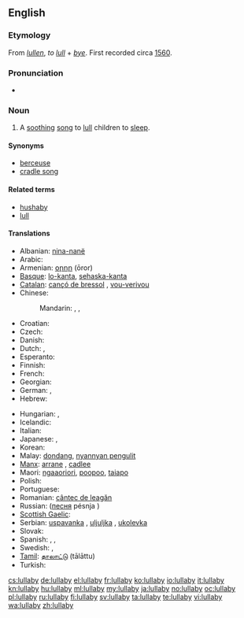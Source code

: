 ==English==
{{wikipedia}}

===Etymology===
From {{etyl|enm}} ''[[lullen]]'', ''to [[lull]]'' + ''[[bye]]''. First recorded circa [[w:1560|1560]].

===Pronunciation===
* {{audio|en-us-lullabye.ogg|Audio (US)}}

===Noun===
{{en-noun|lullab|ies}}

# A [[soothing]] [[song]] to [[lull]] children to [[sleep]].

====Synonyms====
* [[berceuse]]
* [[cradle song]]

====Related terms====
* [[hushaby]]
* [[lull]]

====Translations====
{{trans-top|a soothing song to lull children to sleep}}
* Albanian: [[nina-nanë]]
* Arabic: {{t|ar|تهويدة|f|tr=tahwiida}}
* Armenian: [[օրոր]] (ōror)
* [[Basque]]: [[lo-kanta]], [[sehaska-kanta]]
* [[Catalan]]: [[cançó de bressol]] {{f}}, [[vou-verivou]] {{m}}
* Chinese:
*: Mandarin: {{t|cmn|催眠曲|tr=cuīmiánqǔ|sc=Hani}},  {{t|cmn|搖籃曲|sc=Hani}},  {{t|cmn|摇篮曲|tr=yáolánqǔ|sc=Hani}}
* Croatian: {{t-|hr|uspavanka}}
* Czech: {{t-|cs|ukolébavka|f}}
* Danish: {{t|da|godnatsang}}
* Dutch: {{t|nl|slaapliedje|n}}, {{t|nl|wiegeliedje|n}}
* Esperanto: {{t-|eo|lulkanto|xs=Esperanto}}
* Finnish: {{t+|fi|tuutulaulu}}
* French: {{t+|fr|berceuse|f}}
* Georgian: {{t|ka|იავნანა|tr=iavnana|sc=Geor|xs=Georgian}}
* German: {{t+|de|Schlaflied|n}}, {{t+|de|Wiegenlied|n}}
* Hebrew: {{t-|he|שיר ערש|m|tr=shir eres}}
{{trans-mid}}
* Hungarian: {{t+|hu|altatódal}}, {{t-|hu|bölcsődal}}
* Icelandic: {{t+|is|vögguvísa|f}}
* Italian: {{t+|it|ninna nanna|f}}
* Japanese: {{t|ja|子守歌|tr=こもりうた, komori-uta}},  {{t|ja|ララバイ|tr=rarabai}}
* Korean: {{t+|ko|자장가|tr=jajangga|sc=Hang}}
* Malay: [[dondang]], [[nyannyan pengulit]]
* [[Manx]]: [[arrane]] {{m}}, [[cadlee]]
* Maori: [[ngaaoriori]], [[poopoo]], [[taiapo]]
* Polish: {{t+|pl|kołysanka|f}}
* Portuguese: {{t|pt|canção de ninar|f}}
* Romanian: [[cântec de leagăn]] {{n}}
* Russian: {{t+|ru|колыбельная|f|tr=kolybél'naja}} ([[песня]] pésnja {{f}})
* [[Scottish Gaelic]]: {{t-|gd|òran tàlaidh|m|xs=Scottish Gaelic}}
* Serbian: [[uspavanka]] {{f}}, [[uljuljka]] {{f}}, [[ukolevka]]
* Slovak: {{t-|sk|uspávanka|f}}
* Spanish: {{t-|es|canción de cuna|f}},  {{t-|es|nana|f}},  {{t|es|canto de cuna|m}}
* Swedish: {{t|sv|vaggvisa|c}},  {{t|sv|godnattsång|c}}
* [[Tamil]]: [[தாலாட்டு]] (tālāttu)
* Turkish: {{t+|tr|ninni}}
{{trans-bottom}}

[[cs:lullaby]]
[[de:lullaby]]
[[el:lullaby]]
[[fr:lullaby]]
[[ko:lullaby]]
[[io:lullaby]]
[[it:lullaby]]
[[kn:lullaby]]
[[hu:lullaby]]
[[ml:lullaby]]
[[my:lullaby]]
[[ja:lullaby]]
[[no:lullaby]]
[[oc:lullaby]]
[[pl:lullaby]]
[[ru:lullaby]]
[[fi:lullaby]]
[[sv:lullaby]]
[[ta:lullaby]]
[[te:lullaby]]
[[vi:lullaby]]
[[wa:lullaby]]
[[zh:lullaby]]
